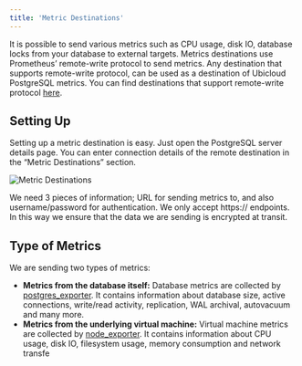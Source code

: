 ```yaml
---
title: 'Metric Destinations'
---
```


It is possible to send various metrics such as CPU usage, disk IO, database locks from your database to external targets. Metrics destinations use Prometheus’ remote-write protocol to send metrics. Any destination that supports remote-write protocol, can be used as a destination of Ubicloud PostgreSQL metrics. You can find destinations that support remote-write protocol [here](https://prometheus.io/docs/operating/integrations/#remote-endpoints-and-storage).

## Setting Up
Setting up a metric destination is easy. Just open the PostgreSQL server details page. You can enter connection details of the remote destination in the “Metric Destinations” section.

![Metric Destinations](/managed-postgresql/metric-destinations-1.png)

We need 3 pieces of information; URL for sending metrics to, and also username/password for authentication. We only accept https:// endpoints. In this way we ensure that the data we are sending is encrypted at transit.

## Type of Metrics

We are sending two types of metrics:
- **Metrics from the database itself:** Database metrics are collected by [postgres_exporter](https://github.com/prometheus-community/postgres_exporter). It contains information about database size, active connections, write/read activity, replication, WAL archival, autovacuum and many more.
- **Metrics from the underlying virtual machine:** Virtual machine metrics are collected by [node_exporter](https://github.com/prometheus/node_exporter). It contains information about CPU usage, disk IO, filesystem usage, memory consumption and network transfe



